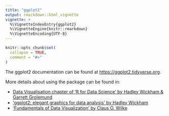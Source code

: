 ```yaml
---
title: "ggplot2"
output: rmarkdown::html_vignette
vignette: >
  %\VignetteIndexEntry{ggplot2}
  %\VignetteEngine{knitr::rmarkdown}
  %\VignetteEncoding{UTF-8}
---
```


```r
knitr::opts_chunk$set(
  collapse = TRUE,
  comment = "#>"
)
```

The ggplot2 documentation can be found at <https://ggplot2.tidyverse.org>.

More details about using the package can be found in:

- [Data Visualisation chapter of 'R for Data Science' by Hadley Wickham & Garrett Grolemund](https://r4ds.had.co.nz/data-visualisation.html)
- ['ggplot2: elegant graphics for data analysis' by Hadley Wickham](https://ggplot2-book.org/)
- ['Fundamentals of Data Visualization' by Claus O. Wilke](https://clauswilke.com/dataviz/)
